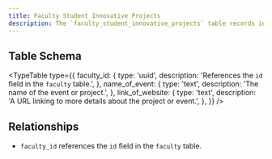 ```yaml
---
title: Faculty Student Innovative Projects
description: The `faculty_student_innovative_projects` table records information about innovative projects where faculty members collaborate with students.
---
```


## Table Schema

<TypeTable
  type={{
    faculty_id: {
      type: 'uuid',
      description: 'References the `id` field in the `faculty` table.',
    },
    name_of_event: {
      type: 'text',
      description: 'The name of the event or project.',
    },
    link_of_website: {
      type: 'text',
      description: 'A URL linking to more details about the project or event.',
    },
  }}
/>

## Relationships

- `faculty_id` references the `id` field in the `faculty` table.

<Cards>
  <Card title="Go to Faculty Table" href="./faculty" />
</Cards>
